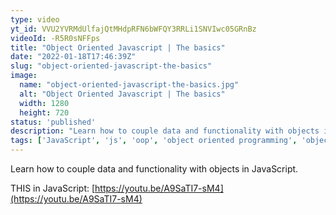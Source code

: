 ```yaml
---
type: video
yt_id: VVU2YVRMdUlfajQtMHdpRFN6bWFQY3RRLi1SNVIwc05GRnBz
videoId: -R5R0sNFFps
title: "Object Oriented Javascript | The basics"
date: "2022-01-18T17:46:39Z"
slug: "object-oriented-javascript-the-basics"
image: 
  name: "object-oriented-javascript-the-basics.jpg"
  alt: "Object Oriented Javascript | The basics"
  width: 1280
  height: 720
status: 'published'
description: "Learn how to couple data and functionality with objects in JavaScript."
tags: ['JavaScript', 'js', 'oop', 'object oriented programming', 'objects', 'polymorphism']
---
```


Learn how to couple data and functionality with objects in JavaScript.

THIS in JavaScript: [https://youtu.be/A9SaTI7-sM4](https://youtu.be/A9SaTI7-sM4)


